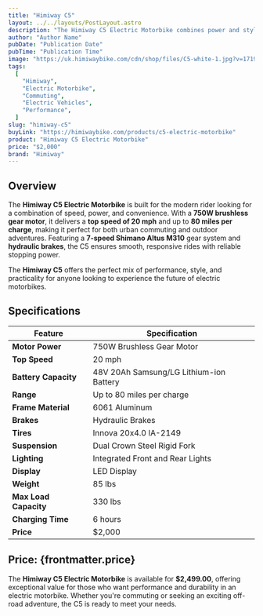 ```yaml
---
title: "Himiway C5"
layout: ../../layouts/PostLayout.astro
description: "The Himiway C5 Electric Motorbike combines power and style, offering great performance for both on-road and off-road adventures."
author: "Author Name"
pubDate: "Publication Date"
pubTime: "Publication Time"
image: "https://uk.himiwaybike.com/cdn/shop/files/C5-white-1.jpg?v=1719313433&width=2400"
tags:
  [
    "Himiway",
    "Electric Motorbike",
    "Commuting",
    "Electric Vehicles",
    "Performance",
  ]
slug: "himiway-c5"
buyLink: "https://himiwaybike.com/products/c5-electric-motorbike"
product: "Himiway C5 Electric Motorbike"
price: "$2,000"
brand: "Himiway"
---
```


## Overview

The **Himiway C5 Electric Motorbike** is built for the modern rider looking for a combination of speed, power, and convenience. With a **750W brushless gear motor**, it delivers a **top speed of 20 mph** and up to **80 miles per charge**, making it perfect for both urban commuting and outdoor adventures. Featuring a **7-speed Shimano Altus M310** gear system and **hydraulic brakes**, the C5 ensures smooth, responsive rides with reliable stopping power.

The **Himiway C5** offers the perfect mix of performance, style, and practicality for anyone looking to experience the future of electric motorbikes.

## Specifications

| Feature               | Specification                           |
| --------------------- | --------------------------------------- |
| **Motor Power**       | 750W Brushless Gear Motor               |
| **Top Speed**         | 20 mph                                  |
| **Battery Capacity**  | 48V 20Ah Samsung/LG Lithium-ion Battery |
| **Range**             | Up to 80 miles per charge               |
| **Frame Material**    | 6061 Aluminum                           |
| **Brakes**            | Hydraulic Brakes                        |
| **Tires**             | Innova 20x4.0 lA-2149                   |
| **Suspension**        | Dual Crown Steel Rigid Fork             |
| **Lighting**          | Integrated Front and Rear Lights        |
| **Display**           | LED Display                             |
| **Weight**            | 85 lbs                                  |
| **Max Load Capacity** | 330 lbs                                 |
| **Charging Time**     | 6 hours                                 |
| **Price**             | $2,000                                  |

## Price: **{frontmatter.price}**

The **Himiway C5 Electric Motorbike** is available for **$2,499.00**, offering exceptional value for those who want performance and durability in an electric motorbike. Whether you're commuting or seeking an exciting off-road adventure, the C5 is ready to meet your needs.
